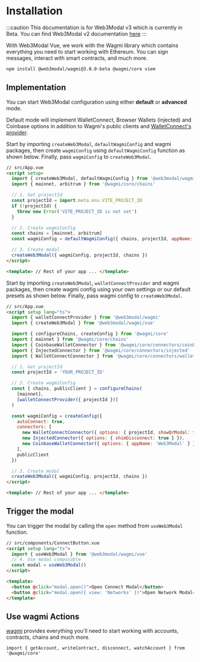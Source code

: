 
# Installation

:::caution
This documentation is for Web3Modal v3 which is currently in Beta. You can find Web3Modal v2 documentation [here](../v2/about.mdx)
:::

With Web3Modal Vue, we work with the Wagmi library which contains everything you need to start working with Ethereum. You can sign messages, interact with smart contracts, and much more.

<CloudBanner />

```bash npm2yarn
npm install @web3modal/wagmi@3.0.0-beta @wagmi/core viem
```

## Implementation

You can start Web3Modal configuration using either **default** or **advanced** mode.

Default mode will implement WalletConnect, Browser Wallets (injected) and Coinbase options in addition to Wagmi's public clients and [WalletConnect's provider](../../cloud/blockchain-api.md).

<Tabs>
<TabItem value="default" label="Default">

Start by importing `createWeb3Modal`, `defaultWagmiConfig` and wagmi packages, then create `wagmiConfig` using `defaultWagmiConfig` function as shown below.
Finally, pass `wagmiConfig` to `createWeb3Modal`.

```html
// src/App.vue
<script setup>
  import { createWeb3Modal, defaultWagmiConfig } from '@web3modal/wagmi/vue'
  import { mainnet, arbitrum } from '@wagmi/core/chains'

  // 1. Get projectId
  const projectId = import.meta.env.VITE_PROJECT_ID
  if (!projectId) {
    throw new Error('VITE_PROJECT_ID is not set')
  }

  // 2. Create wagmiConfig
  const chains = [mainnet, arbitrum]
  const wagmiConfig = defaultWagmiConfig({ chains, projectId, appName: 'Web3Modal' })

  // 3. Create modal
  createWeb3Modal({ wagmiConfig, projectId, chains })
</script>

<template> // Rest of your app ... </template>
```

</TabItem>
<TabItem value="custom" label="Advanced">

Start by importing `createWeb3Modal`, `walletConnectProvider` and wagmi packages, then create wagmi config using your own settings or our default presets as shown below.
Finally, pass wagmi config to `createWeb3Modal`.

```html
// src/App.vue
<script setup lang="ts">
  import { walletConnectProvider } from '@web3modal/wagmi'
  import { createWeb3Modal } from '@web3modal/wagmi/vue'

  import { configureChains, createConfig } from '@wagmi/core'
  import { mainnet } from '@wagmi/core/chains'
  import { CoinbaseWalletConnector } from '@wagmi/core/connectors/coinbaseWallet'
  import { InjectedConnector } from '@wagmi/core/connectors/injected'
  import { WalletConnectConnector } from '@wagmi/core/connectors/walletConnect'

  // 1. Get projectId
  const projectId = 'YOUR_PROJECT_ID'

  // 2. Create wagmiConfig
  const { chains, publicClient } = configureChains(
    [mainnet],
    [walletConnectProvider({ projectId })]
  )

  const wagmiConfig = createConfig({
    autoConnect: true,
    connectors: [
      new WalletConnectConnector({ options: { projectId, showQrModal: false } }),
      new InjectedConnector({ options: { shimDisconnect: true } }),
      new CoinbaseWalletConnector({ options: { appName: 'Web3Modal' } })
    ],
    publicClient
  })

  // 3. Create modal
  createWeb3Modal({ wagmiConfig, projectId, chains })
</script>

<template> // Rest of your app ... </template>
```

</TabItem>
</Tabs>

## Trigger the modal

You can trigger the modal by calling the `open` method from `useWeb3Modal` function.

```html
// src/components/ConnectButton.vue
<script setup lang="ts">
  import { useWeb3Modal } from '@web3modal/wagmi/vue'
  // 4. Use modal composable
  const modal = useWeb3Modal()
</script>

<template>
  <button @click="modal.open()">Open Connect Modal</button>
  <button @click="modal.open({ view: 'Networks' })">Open Network Modal</button>
</template>
```

## Use wagmi Actions

[wagmi](https://wagmi.sh) provides everything you'll need to start working with accounts, contracts, chains and much more.

```tsx
import { getAccount, writeContract, disconnect, watchAccount } from '@wagmi/core'
```
